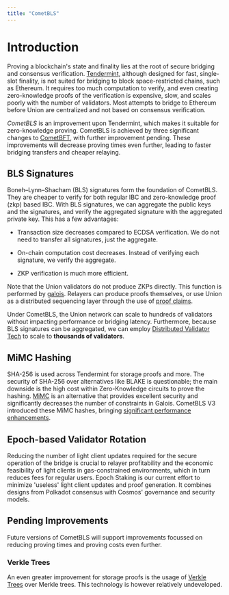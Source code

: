 ```yaml
---
title: "CometBLS"
---
```



# Introduction

Proving a blockchain's state and finality lies at the root of secure bridging and consensus verification.
[Tendermint](https://github.com/cometbft/cometbft), although designed for fast, single-slot finality, is not suited for bridging to block space-restricted chains, such as Ethereum.
It requires too much computation to verify, and even creating zero-knowledge proofs of the verification is expensive, slow, and scales poorly with the number of validators.
Most attempts to bridge to Ethereum before Union are centralized and not based on consensus verification.

_CometBLS_ is an improvement upon Tendermint, which makes it suitable for zero-knowledge proving.
CometBLS is achieved by three significant changes to [CometBFT](https://github.com/cometbft/cometbft), with further improvement pending.
These improvements will decrease proving times even further, leading to faster bridging transfers and cheaper relaying.

## BLS Signatures

Boneh–Lynn–Shacham (BLS) signatures form the foundation of CometBLS.
They are cheaper to verify for both regular IBC and zero-knowledge proof (zkp) based IBC.
With BLS signatures, we can aggregate the public keys and the signatures, and verify the aggregated signature with the aggregated private key.
This has a few advantages:

- Transaction size decreases compared to ECDSA verification. We do not need to transfer all signatures, just the aggregate.

- On-chain computation cost decreases. Instead of verifying each signature, we verify the aggregate.

- ZKP verification is much more efficient.

Note that the Union validators do not produce ZKPs directly. This function is performed by [galois](/docs/architecture/galois/).
Relayers can produce proofs themselves, or use Union as a distributed sequencing layer through the use of [proof claims](https://github.com/unionlabs/union/discussions/41).

Under CometBLS, the Union network can scale to hundreds of validators without impacting performance or bridging latency.
Furthermore, because BLS signatures can be aggregated, we can employ [Distributed Validator Tech](/docs/concepts/distributed-validator-tech) to scale to **thousands of validators**.

## MiMC Hashing

SHA-256 is used across Tendermint for storage proofs and more.
The security of SHA-256 over alternatives like BLAKE is questionable; the main downside is the high cost within Zero-Knowledge circuits to prove the hashing. [MiMC](https://eprint.iacr.org/2016/492.pdf) is an alternative that provides excellent security and significantly decreases the number of constraints in Galois. CometBLS V3 introduced these MiMC hashes, bringing [significant performance enhancements](https://unionlabs.github.io/galois-benchmark/).

## Epoch-based Validator Rotation

Reducing the number of light client updates required for the secure operation of the bridge is crucial to relayer profitability and the economic feasibility of light clients in gas-constrained environments, which in turn reduces fees for regular users.
Epoch Staking is our current effort to minimize 'useless' light client updates and proof generation. It combines designs from Polkadot consensus with Cosmos' governance and security models.

## Pending Improvements

Future versions of CometBLS will support improvements focussed on reducing proving times and proving costs even further.

### Verkle Trees

An even greater improvement for storage proofs is the usage of [Verkle Trees](https://math.mit.edu/research/highschool/primes/materials/2018/Kuszmaul.pdf) over Merkle trees. This technology is however relatively undeveloped.
